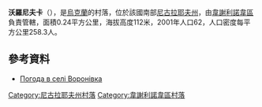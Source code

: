 {{coord|47|21|8|N|30|59|27|E|scale:100000|display=title}}

'''沃羅尼夫卡'''（{{lang-uk|Воронівка}}），是[[烏克蘭|烏克蘭]]的村落，位於該國南部[[尼古拉耶夫州|尼古拉耶夫州]]，由[[韋謝利諾韋區|韋謝利諾韋區]]負責管轄，面積0.24平方公里，海拔高度112米，2001年人口62，人口密度每平方公里258.3人。

==參考資料==
* [http://weather.in.ua/ua/nikolaevskaja/4610 Погода в селі Воронівка] {{Wayback|url=http://weather.in.ua/ua/nikolaevskaja/4610 |date=20160607000643 }}

[[Category:尼古拉耶夫州村落|Category:尼古拉耶夫州村落]]
[[Category:韋謝利諾韋區村落|Category:韋謝利諾韋區村落]]


{{Mykolaiv-geo-stub}}